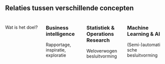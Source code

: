 ## Relaties tussen verschillende concepten


:::: {.columns}

::: {.column width="25%"}
### 

::: {.textbox .absolute top=200}
Wat is het doel?
:::

:::

::: {.column width="25%"}
### Business intelligence

::: {.textbox .absolute top=200}
Rapportage, inspiratie, exploratie
:::

:::

::: {.column width="25%"}
### Statistiek & Operations Research

::: {.textbox .absolute top=200}
Weloverwogen besluitvorming
:::

:::

::: {.column width="25%"}
### Machine Learning & AI

::: {.textbox .absolute top=200}
(Semi-)automatische besluitvorming
:::

:::

::::